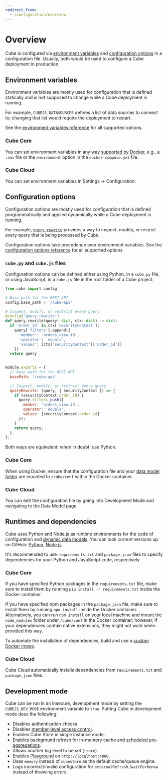 ```yaml
---
redirect_from:
  - /configuration/overview
---
```


# Overview

Cube is configured via [environment variables][link-env-vars] and
[configuration options][link-config] in a configuration file. Usually,
both would be used to configure a Cube deployment in production.

## Environment variables

Environment variables are mostly used for configuration that is defined
statically and is not supposed to change while a Cube deployment is running.

<InfoBox>

For example, `CUBEJS_DATASOURCES` defines a list of data sources to connect
to; changing that list would require the deployment to restart.

</InfoBox>

See the [environment variables reference][link-env-vars] for all supported options.

### Cube Core

You can set environment variables in any way [supported by
Docker][link-docker-env-vars], e.g., a `.env` file or the `environment`
option in the `docker-compose.yml` file.

### Cube Cloud

You can set environment variables in <Btn>Settings → Configuration</Btn>:

<Screenshot
  alt="Cube Cloud Environment Variables Screen"
  src="https://ucarecdn.com/b47693b9-f770-4e01-a0d1-60e3fcf19e23/"
/>

## Configuration options

Configuration options are mostly used for configuration that is defined
programmatically and applied dynamically while a Cube deployment is running.

<InfoBox>

For example, [`query_rewrite`](/reference/configuration/config#query_rewrite)
provides a way to inspect, modify, or restrict every query that is being
processed by Cube.

</InfoBox>

Configuration options take precedence over environment variables.
See the [configuration options reference][link-config] for all supported options.

### `cube.py` and `cube.js` files

Configuration options can be defined either using Python, in a `cube.py` file,
or using JavaScript, in a `cube.js` file in the root folder of a Cube project.

<CodeTabs>

```python
from cube import config

# Base path for the REST API
config.base_path = '/cube-api'

# Inspect, modify, or restrict every query
@config('query_rewrite')
def query_rewrite(query: dict, ctx: dict) -> dict:
  if 'order_id' in ctx['securityContext']:
    query['filters'].append({
      'member': 'orders_view.id',
      'operator': 'equals',
      'values': [ctx['securityContext']['order_id']]
    })
  return query
  
```

```javascript
module.exports = {
  // Base path for the REST API
  basePath: '/cube-api',

  // Inspect, modify, or restrict every query
  queryRewrite: (query, { securityContext }) => {
    if (securityContext.order_id) {
      query.filters.push({
        member: 'orders_view.id',
        operator: 'equals',
        values: [securityContext.order_id]
      });
    }
    return query;
  },
};
```

</CodeTabs>

Both ways are equivalent; when in doubt, use Python.

### Cube Core

When using Docker, ensure that the configuration file and your [data model
folder][ref-folder-structure] are mounted to `/cube/conf` within the
Docker container.

### Cube Cloud

You can edit the configuration file by going into <Btn>Development Mode</Btn>
and navigating to the <Btn>Data Model</Btn> page.

## Runtimes and dependencies

Cube uses Python and Node.js as runtime environments for the code of
configuration and [dynamic data models][ref-dynamic-data-models]. You can look
current versions up on GitHub: [Python][link-current-python-version],
[Node.js][link-current-nodejs-version]. 

It's recommended to use `requirements.txt` and `package.json` files to
specify dependencies for your Python and JavaScript code, respectively.

### Cube Core

If you have specified Python packages in the `requirements.txt` file,
make sure to install them by running `pip install -r requirements.txt`
inside the Docker container.

If you have specified npm packages in the `package.json` file, make sure
to install them by running `npm install` inside the Docker container.
Alternatively, you can run `npm install` on your local machine and mount
the `node_modules` folder under `/cube/conf` in the Docker container;
however, if your dependencies contain native extensions, they might not work
when provided this way.

To automate the installation of dependencies, build and use a [custom
Docker image][ref-custom-docker-image].

### Cube Cloud

Cube Cloud automatically installs dependencies from `requirements.txt` and
`package.json` files.

## Development mode

Cube can be run in an insecure, development mode by setting the
`CUBEJS_DEV_MODE` environment variable to `true`. Putting Cube in development
mode does the following:

- Disables authentication checks.
- Disables [member-level access control][ref-mls].
- Enables Cube Store in single instance mode.
- Enables background refresh for in-memory cache and [scheduled
  pre-aggregations][link-scheduled-refresh].
- Allows another log level to be set (`trace`).
- Enables [Playground][link-dev-playground] on `http://localhost:4000`.
- Uses `memory` instead of `cubestore` as the default cache/queue engine.
- Logs incorrect/invalid configuration for `externalRefresh` /`waitForRenew`
  instead of throwing errors.

[ref-ref-meta]: /reference/rest-api#v1meta
[ref-rest-api]: /product/apis-integrations/rest-api
[ref-gql-api]: /product/apis-integrations/graphql-api
[ref-sql-api]: /product/apis-integrations/sql-api
[ref-folder-structure]:
  /product/data-modeling/syntax#folder-structure
[link-config]: /reference/configuration/config
[link-dev-playground]: /product/workspace/playground
[link-env-vars]: /reference/configuration/environment-variables
[link-scheduled-refresh]:
  /reference/data-model/pre-aggregations#scheduled_refresh
[ref-dynamic-data-models]: /product/data-modeling/dynamic
[ref-custom-docker-image]: /product/deployment/core#extend-the-docker-image
[link-docker-env-vars]: https://docs.docker.com/compose/environment-variables/set-environment-variables/
[ref-mls]: /product/auth/member-level-security
[link-current-python-version]: https://github.com/cube-js/cube/blob/master/packages/cubejs-docker/latest.Dockerfile#L13
[link-current-nodejs-version]: https://github.com/cube-js/cube/blob/master/packages/cubejs-docker/latest.Dockerfile#L1